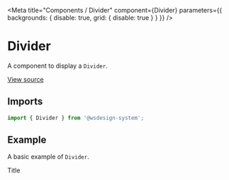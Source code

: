 
<Meta
  title="Components / Divider"
  component={Divider}
  parameters={{ backgrounds: { disable: true, grid: { disable: true } } }}
/>

# Divider

A component to display a `Divider`.

[View source](https://github.com/actarian/wsdesign-system/tree/main/@components/card)

## Imports

```js
import { Divider } from '@wsdesign-system';
```

<!--
## Props

<ArgsTable of={DividerProps} />
-->

## Example

A basic example of `Divider`.

<Canvas>
  <Story name="Divider">
    <Divider></Divider>
  </Story>
</Canvas>

<Canvas>
  <Story name="with title">
    <Divider>Title</Divider>
  </Story>
</Canvas>
